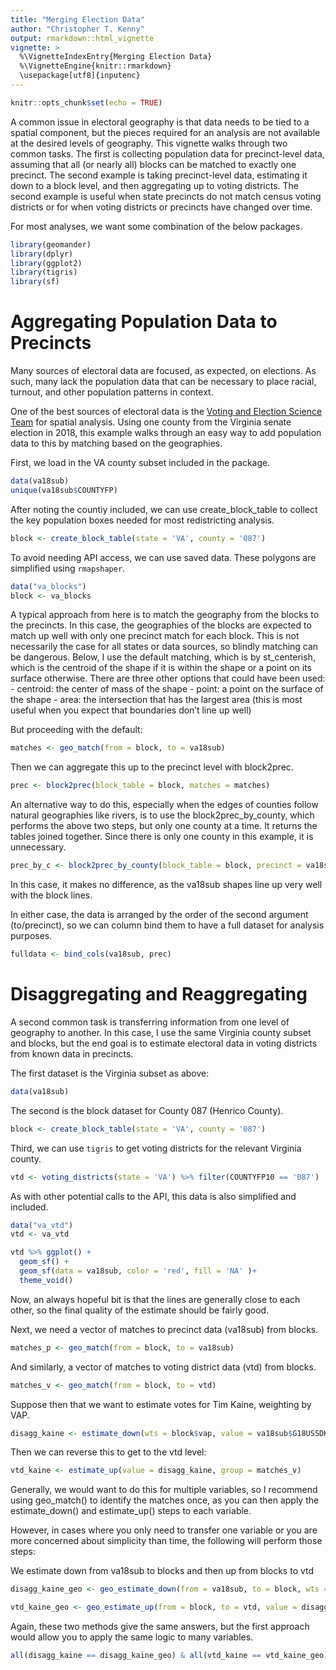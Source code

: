 ```yaml
---
title: "Merging Election Data"
author: "Christopher T. Kenny"
output: rmarkdown::html_vignette
vignette: >
  %\VignetteIndexEntry{Merging Election Data}
  %\VignetteEngine{knitr::rmarkdown}
  \usepackage[utf8]{inputenc}
---
```


```r
knitr::opts_chunk$set(echo = TRUE)
```

A common issue in electoral geography is that data needs to be tied to a spatial component, but the pieces required for an analysis are not available at the desired levels of geography. This vignette walks through two common tasks. The first is collecting population data for precinct-level data, assuming that all (or nearly all) blocks can be matched to exactly one precinct. The second example is taking precinct-level data, estimating it down to a block level, and then aggregating up to voting districts. The second example is useful when state precincts do not match census voting districts or for when voting districts or precincts have changed over time.


For most analyses, we want some combination of the below packages.

```r
library(geomander)
library(dplyr)
library(ggplot2)
library(tigris)
library(sf)
```


# Aggregating Population Data to Precincts

Many sources of electoral data are focused, as expected, on elections. As such, many lack the population data that can be necessary to place racial, turnout, and other population patterns in context.

One of the best sources of electoral data is the [Voting and Election Science Team](https://dataverse.harvard.edu/dataverse/electionscience) for spatial analysis. Using one county from the Virginia senate election in 2018, this example walks through an easy way to add population data to this by matching based on the geographies.

First, we load in the VA county subset included in the package.
```r
data(va18sub)
unique(va18sub$COUNTYFP)
```
After noting the countiy included, we can use create_block_table to collect the key population boxes needed for most redistricting analysis.

```r
block <- create_block_table(state = 'VA', county = '087')  
```

To avoid needing API access, we can use saved data. These polygons are simplified using `rmapshaper`.
```r
data("va_blocks")
block <- va_blocks
```


A typical approach from here is to match the geography from the blocks to the precincts. In this case, the geographies of the blocks are expected to match up well with only one precinct match for each block. This is not necessarily the case for all states or data sources, so blindly matching can be dangerous. Below, I use the default matching, which is by st_centerish, which is the centroid of the shape if it is within the shape or a point on its surface otherwise. There are three other options that could have been used:
  - centroid: the center of mass of the shape
  - point: a point on the surface of the shape
  - area: the intersection that has the largest area (this is most useful when you expect that boundaries don't line up well)
  
But proceeding with the default:
```r
matches <- geo_match(from = block, to = va18sub)
```

Then we can aggregate this up to the precinct level with block2prec.
```r
prec <- block2prec(block_table = block, matches = matches)
```

An alternative way to do this, especially when the edges of counties follow natural geographies like rivers, is to use the block2prec_by_county, which performs the above two steps, but only one county at a time. It returns the tables joined together. Since there is only one county in this example, it is unnecessary.

```r
prec_by_c <- block2prec_by_county(block_table = block, precinct = va18sub, precinct_county_fips = 'COUNTYFP')
```

In this case, it makes no difference, as the va18sub shapes line up very well with the block lines.

In either case, the data is arranged by the order of the second argument (to/precinct), so we can column bind them to have a full dataset for analysis purposes.

```r
fulldata <- bind_cols(va18sub, prec)
```


# Disaggregating and Reaggregating

A second common task is transferring information from one level of geography to another. In this case, I use the same Virginia county subset and blocks, but the end goal is to estimate electoral data in voting districts from known data in precincts.

The first dataset is the Virginia subset as above:
```r
data(va18sub)
```

The second is the block dataset for County 087 (Henrico County).
```r
block <- create_block_table(state = 'VA', county = '087')  
```

Third, we can use `tigris` to get voting districts for the relevant Virginia county.
```r
vtd <- voting_districts(state = 'VA') %>% filter(COUNTYFP10 == '087')
```
As with other potential calls to the API, this data is also simplified and included.

```r
data("va_vtd")
vtd <- va_vtd
```


```r
vtd %>% ggplot() +
  geom_sf() + 
  geom_sf(data = va18sub, color = 'red', fill = 'NA' )+
  theme_void()
```


Now, an always hopeful bit is that the lines are generally close to each other, so the final quality of the estimate should be fairly good. 

Next, we need a vector of matches to precinct data (va18sub) from blocks.
```r
matches_p <- geo_match(from = block, to = va18sub)
```

And similarly, a vector of matches to voting district data (vtd) from blocks.
```r
matches_v <- geo_match(from = block, to = vtd)
```


Suppose then that we want to estimate votes for Tim Kaine, weighting by VAP.

```r
disagg_kaine <- estimate_down(wts = block$vap, value = va18sub$G18USSDKAI, group = matches_p)
```

Then we can reverse this to get to the vtd level:
```r
vtd_kaine <- estimate_up(value = disagg_kaine, group = matches_v)
```

Generally, we would want to do this for multiple variables, so I recommend using geo_match() to identify the matches once, as you can then apply the estimate_down() and estimate_up() steps to each variable.

However, in cases where you only need to transfer one variable or you are more concerned about simplicity than time, the following will perform those steps:

We estimate down from va18sub to blocks and then up from blocks to vtd
```r
disagg_kaine_geo <- geo_estimate_down(from = va18sub, to = block, wts = block$vap, value = va18sub$G18USSDKAI)

vtd_kaine_geo <- geo_estimate_up(from = block, to = vtd, value = disagg_kaine_geo)
```


Again, these two methods give the same answers, but the first approach would allow you to apply the same logic to many variables.
```r
all(disagg_kaine == disagg_kaine_geo) & all(vtd_kaine == vtd_kaine_geo)
```
